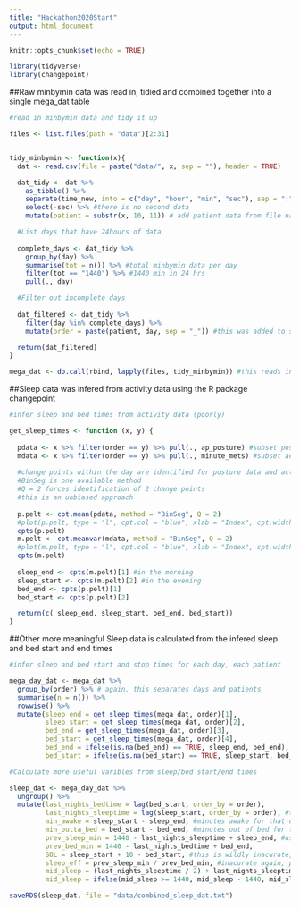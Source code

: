 ```yaml
---
title: "Hackathon2020Start"
output: html_document
---
```


```r
knitr::opts_chunk$set(echo = TRUE)

library(tidyverse)
library(changepoint)

```

##Raw minbymin data was read in, tidied and combined together into a single mega_dat table

```r

#read in minbymin data and tidy it up

files <- list.files(path = "data")[2:31]


tidy_minbymin <- function(x){ 
  dat <- read.csv(file = paste("data/", x, sep = ""), header = TRUE)

  dat_tidy <- dat %>% 
    as_tibble() %>% 
    separate(time_new, into = c("day", "hour", "min", "sec"), sep = ":") %>% #separate date:time var into columns
    select(-sec) %>% #there is no second data
    mutate(patient = substr(x, 10, 11)) # add patient data from file name

  #List days that have 24hours of data
  
  complete_days <- dat_tidy %>% 
    group_by(day) %>% 
    summarise(tot = n()) %>% #total minbymin data per day
    filter(tot == "1440") %>% #1440 min in 24 hrs
    pull(., day)

  #Filter out incomplete days
  
  dat_filtered <- dat_tidy %>%
    filter(day %in% complete_days) %>%
    mutate(order = paste(patient, day, sep = "_")) #this was added to separate days and patients with a single variables

  return(dat_filtered)
}

mega_dat <- do.call(rbind, lapply(files, tidy_minbymin)) #this reads in, tidies, and binds all patient data


```

##Sleep data was infered from activity data using the R package changepoint

```r

#infer sleep and bed times from activity data (poorly)

get_sleep_times <- function (x, y) {
  
  pdata <- x %>% filter(order == y) %>% pull(., ap_posture) #subset posture data for a single day for a single patient
  mdata <- x %>% filter(order == y) %>% pull(., minute_mets) #subset activity data for a single day for a single patient
  
  #change points within the day are identified for posture data and activity data
  #BinSeg is one available method
  #Q = 2 forces identification of 2 change points 
  #this is an unbiased approach
  
  p.pelt <- cpt.mean(pdata, method = "BinSeg", Q = 2)
  #plot(p.pelt, type = "l", cpt.col = "blue", xlab = "Index", cpt.width = 4)
  cpts(p.pelt)
  m.pelt <- cpt.meanvar(mdata, method = "BinSeg", Q = 2)
  #plot(m.pelt, type = "l", cpt.col = "blue", xlab = "Index", cpt.width = 4)
  cpts(m.pelt)
  
  sleep_end <- cpts(m.pelt)[1] #in the morning
  sleep_start <- cpts(m.pelt)[2] #in the evening
  bed_end <- cpts(p.pelt)[1]
  bed_start <- cpts(p.pelt)[2]

  return(c( sleep_end, sleep_start, bed_end, bed_start))
}

```

##Other more meaningful Sleep data is calculated from the infered sleep and bed start and end times

```r

#infer sleep and bed start and stop times for each day, each patient

mega_day_dat <- mega_dat %>% 
  group_by(order) %>% # again, this separates days and patients
  summarise(n = n()) %>% 
  rowwise() %>% 
  mutate(sleep_end = get_sleep_times(mega_dat, order)[1], 
         sleep_start = get_sleep_times(mega_dat, order)[2], 
         bed_end = get_sleep_times(mega_dat, order)[3], 
         bed_start = get_sleep_times(mega_dat, order)[4],
         bed_end = ifelse(is.na(bed_end) == TRUE, sleep_end, bed_end),
         bed_start = ifelse(is.na(bed_start) == TRUE, sleep_start, bed_start))

#Calculate more useful varibles from sleep/bed start/end times

sleep_dat <- mega_day_dat %>% 
  ungroup() %>% 
  mutate(last_nights_bedtime = lag(bed_start, order_by = order), 
         last_nights_sleeptime = lag(sleep_start, order_by = order), #this created shifted column for combining the sleep time from the previous day such that the total length of a single sleep can be calculated for the previous night
         min_awake = sleep_start - sleep_end, #minutes awake for that day
         min_outta_bed = bed_start - bed_end, #minutes out of bed for that day
         prev_sleep_min = 1440 - last_nights_sleeptime + sleep_end, #using the lagged column, total sleep minutes is calculated
         prev_bed_min = 1440 - last_nights_bedtime + bed_end, 
         SOL = sleep_start + 10 - bed_start, #this is wildly inacurate, often reporting patients fell asleep before lying down
         sleep_eff = prev_sleep_min / prev_bed_min, #inacurate again, patients often spend more time sleeping than lying down
         mid_sleep = (last_nights_sleeptime / 2) + last_nights_sleeptime, #find the mid point of the previous days sleep
         mid_sleep = ifelse(mid_sleep >= 1440, mid_sleep - 1440, mid_sleep)) #correct if midpoint occurs in the current day

saveRDS(sleep_dat, file = "data/combined_sleep_dat.txt")

```